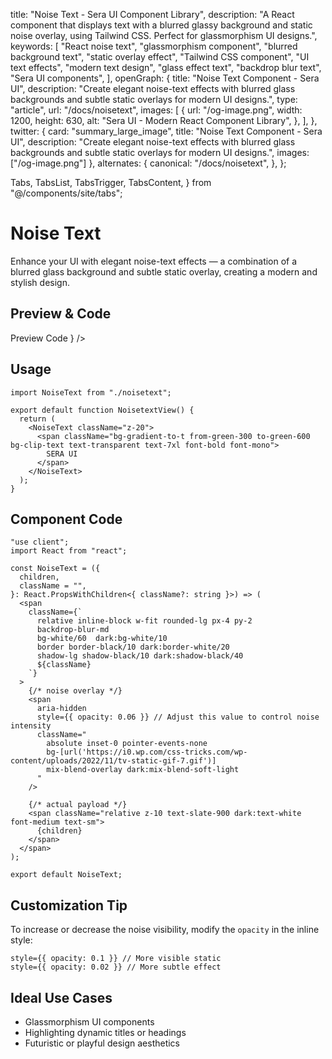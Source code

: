   title: "Noise Text - Sera UI Component Library",
  description:
    "A React component that displays text with a blurred glassy background and static noise overlay, using Tailwind CSS. Perfect for glassmorphism UI designs.",
  keywords: [
    "React noise text",
    "glassmorphism component",
    "blurred background text",
    "static overlay effect",
    "Tailwind CSS component",
    "UI text effects",
    "modern text design",
    "glass effect text",
    "backdrop blur text",
    "Sera UI components",
  ],
  openGraph: {
    title: "Noise Text Component - Sera UI",
    description:
      "Create elegant noise-text effects with blurred glass backgrounds and subtle static overlays for modern UI designs.",
    type: "article",
    url: "/docs/noisetext",
    images: [
      {
        url: "/og-image.png",
        width: 1200,
        height: 630,
        alt: "Sera UI - Modern React Component Library",
      },
    ],
  },
  twitter: {
    card: "summary_large_image",
    title: "Noise Text Component - Sera UI",
    description:
      "Create elegant noise-text effects with blurred glass backgrounds and subtle static overlays for modern UI designs.",
    images: ["/og-image.png"]
  },
  alternates: {
    canonical: "/docs/noisetext",
  },
};

  Tabs,
  TabsList,
  TabsTrigger,
  TabsContent,
} from "@/components/site/tabs";


# Noise Text <AI dir="left" />

Enhance your UI with elegant noise-text effects — a combination of a blurred glass background and subtle static overlay, creating a modern and stylish design.

## Preview & Code

<Tabs defaultValue="preview">
  <TabsList>
    <TabsTrigger value="preview">Preview</TabsTrigger>
    <TabsTrigger value="code">Code</TabsTrigger>
  </TabsList>
  <TabsContent value="preview">
    <ComponentRenderer component={<NoisetextView />} />
  </TabsContent>
  <TabsContent value="code">
    <CodeBlock filePath="src/app/docs/noisetext/noisetext.tsx" />
  </TabsContent>
</Tabs>

## Usage

```tsx
import NoiseText from "./noisetext";

export default function NoisetextView() {
  return (
    <NoiseText className="z-20">
      <span className="bg-gradient-to-t from-green-300 to-green-600 bg-clip-text text-transparent text-7xl font-bold font-mono">
        SERA UI
      </span>
    </NoiseText>
  );
}
```

## Component Code

```tsx
"use client";
import React from "react";

const NoiseText = ({
  children,
  className = "",
}: React.PropsWithChildren<{ className?: string }>) => (
  <span
    className={`
      relative inline-block w-fit rounded-lg px-4 py-2
      backdrop-blur-md
      bg-white/60  dark:bg-white/10
      border border-black/10 dark:border-white/20
      shadow-lg shadow-black/10 dark:shadow-black/40
      ${className}
    `}
  >
    {/* noise overlay */}
    <span
      aria-hidden
      style={{ opacity: 0.06 }} // Adjust this value to control noise intensity
      className="
        absolute inset-0 pointer-events-none
        bg-[url('https://i0.wp.com/css-tricks.com/wp-content/uploads/2022/11/tv-static-gif-7.gif')]
        mix-blend-overlay dark:mix-blend-soft-light
      "
    />

    {/* actual payload */}
    <span className="relative z-10 text-slate-900 dark:text-white font-medium text-sm">
      {children}
    </span>
  </span>
);

export default NoiseText;
```

## Customization Tip

To increase or decrease the noise visibility, modify the `opacity` in the inline style:

```tsx
style={{ opacity: 0.1 }} // More visible static
style={{ opacity: 0.02 }} // More subtle effect
```

## Ideal Use Cases

- Glassmorphism UI components
- Highlighting dynamic titles or headings
- Futuristic or playful design aesthetics
